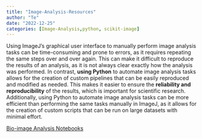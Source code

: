 ```yaml
---
title: "Image-Analysis-Resources"
author: "Te"
date: "2022-12-25"
categories: [Image-Analysis,python, scikit-image]
---
```


Using ImageJ's graphical user interface to manually perform image analysis tasks can be time-consuming and prone to errors, as it requires repeating the same steps over and over again. This can make it difficult to reproduce the results of an analysis, as it is not always clear exactly how the analysis was performed. In contrast, **using Python** to automate image analysis tasks allows for the creation of custom pipelines that can be easily reproduced and modified as needed. This makes it easier to ensure the **reliability and reproducibility** of the results, which is important for scientific research. Additionally, using Python to automate image analysis tasks can be more efficient than performing the same tasks manually in ImageJ, as it allows for the creation of custom scripts that can be run on large datasets with minimal effort.

[Bio-image Analysis Notebooks](https://haesleinhuepf.github.io/BioImageAnalysisNotebooks/intro.html)
